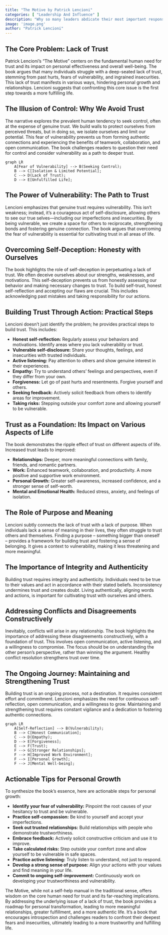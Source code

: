```yaml
---
title: "The Motive by Patrick Lencioni"
categories: [ "Leadership And Influence" ]
description: "Why so many leaders abdicate their most important responsibilities"
image: 'image.png'
author: "Patrick Lencioni"
---
```

## The Core Problem: Lack of Trust

Patrick Lencioni's "The Motive" centers on the fundamental human need for trust and its impact on personal effectiveness and overall well-being. The book argues that many individuals struggle with a deep-seated lack of trust, stemming from past hurts, fears of vulnerability, and ingrained insecurities.  This lack of trust manifests in various ways, hindering personal growth and relationships. Lencioni suggests that confronting this core issue is the first step towards a more fulfilling life.


## The Illusion of Control: Why We Avoid Trust

The narrative explores the prevalent human tendency to seek control, often at the expense of genuine trust.  We build walls to protect ourselves from perceived threats, but in doing so, we isolate ourselves and limit our potential.  This fear of vulnerability prevents us from forming authentic connections and experiencing the benefits of teamwork, collaboration, and open communication.  The book challenges readers to question their need for control and consider vulnerability as a path to deeper trust.

```mermaid
graph LR
    A[Fear of Vulnerability] --> B(Seeking Control);
    B --> C[Isolation & Limited Potential];
    C --> D(Lack of Trust);
    D --> E[Unfulfilled Life];
```


## The Power of Vulnerability: The Path to Trust

Lencioni emphasizes that genuine trust requires vulnerability. This isn't weakness; instead, it's a courageous act of self-disclosure, allowing others to see our true selves—including our imperfections and insecurities.   By being vulnerable, we create a space for others to reciprocate, strengthening bonds and fostering genuine connection.  The book argues that overcoming the fear of vulnerability is essential for cultivating trust in all areas of life.


##  Overcoming Self-Deception: Honesty with Ourselves

The book highlights the role of self-deception in perpetuating a lack of trust. We often deceive ourselves about our strengths, weaknesses, and motivations. This self-deception prevents us from honestly assessing our behavior and making necessary changes to trust. To build self-trust, honest self-reflection and accepting our flaws are crucial. This includes acknowledging past mistakes and taking responsibility for our actions.


## Building Trust Through Action: Practical Steps

Lencioni doesn't just identify the problem; he provides practical steps to build trust.  This includes:

*   **Honest self-reflection:** Regularly assess your behaviors and motivations. Identify areas where you lack vulnerability or trust.
*   **Vulnerable self-disclosure:** Share your thoughts, feelings, and insecurities with trusted individuals.
*   **Active listening:** Pay attention to others and show genuine interest in their experiences.
*   **Empathy:** Try to understand others' feelings and perspectives, even if they differ from your own.
*   **Forgiveness:** Let go of past hurts and resentments. Forgive yourself and others.
*   **Seeking feedback:** Actively solicit feedback from others to identify areas for improvement.
*   **Taking risks:** Stepping outside your comfort zone and allowing yourself to be vulnerable.


##  Trust as a Foundation: Its Impact on Various Aspects of Life

The book demonstrates the ripple effect of trust on different aspects of life. Increased trust leads to improved:

*   **Relationships:**  Deeper, more meaningful connections with family, friends, and romantic partners.
*   **Work:**  Enhanced teamwork, collaboration, and productivity. A more positive and supportive work environment.
*   **Personal Growth:** Greater self-awareness, increased confidence, and a stronger sense of self-worth.
*   **Mental and Emotional Health:** Reduced stress, anxiety, and feelings of isolation.


##  The Role of Purpose and Meaning

Lencioni subtly connects the lack of trust with a lack of purpose.  When individuals lack a sense of meaning in their lives, they often struggle to trust others and themselves.  Finding a purpose – something bigger than oneself – provides a framework for building trust and fostering a sense of belonging.  It gives a context to vulnerability, making it less threatening and more meaningful.


##  The Importance of Integrity and Authenticity

Building trust requires integrity and authenticity. Individuals need to be true to their values and act in accordance with their stated beliefs. Inconsistency undermines trust and creates doubt. Living authentically, aligning words and actions, is important for cultivating trust with ourselves and others.


##  Addressing Conflicts and Disagreements Constructively

Inevitably, conflicts will arise in any relationship.  The book highlights the importance of addressing these disagreements constructively, with a foundation of trust.  This involves open communication, active listening, and a willingness to compromise.  The focus should be on understanding the other person's perspective, rather than winning the argument.  Healthy conflict resolution strengthens trust over time.


##  The Ongoing Journey: Maintaining and Strengthening Trust

Building trust is an ongoing process, not a destination. It requires consistent effort and commitment. Lencioni emphasizes the need for continuous self-reflection, open communication, and a willingness to grow. Maintaining and strengthening trust requires constant vigilance and a dedication to fostering authentic connections.


```mermaid
graph LR
    A[Self-Reflection] --> B(Vulnerability);
    B --> C[Honest Communication];
    C --> D(Empathy);
    D --> E[Forgiveness];
    E --> F(Trust);
    F --> G[Stronger Relationships];
    F --> H[Improved Work Environment];
    F --> I[Personal Growth];
    F --> J[Mental Well-being];
```


## Actionable Tips for Personal Growth

To synthesize the book's essence, here are actionable steps for personal growth:

*   **Identify your fear of vulnerability:**  Pinpoint the root causes of your hesitancy to trust and be vulnerable.
*   **Practice self-compassion:** Be kind to yourself and accept your imperfections.
*   **Seek out trusted relationships:** Build relationships with people who demonstrate trustworthiness.
*   **Embrace feedback:** Actively solicit constructive criticism and use it to improve.
*   **Take calculated risks:** Step outside your comfort zone and allow yourself to be vulnerable in safe spaces.
*   **Practice active listening:**  Truly listen to understand, not just to respond.
*   **Develop a strong sense of purpose:**  Align your actions with your values and find meaning in your life.
*   **Commit to ongoing self-improvement:** Continuously work on developing your trustworthiness and vulnerability.


The Motive, while not a self-help manual in the traditional sense, offers wisdom on the core human need for trust and its far-reaching implications. By addressing the underlying issue of a lack of trust, the book provides a roadmap for personal transformation, leading to more meaningful relationships, greater fulfillment, and a more authentic life. It’s a book that encourages introspection and challenges readers to confront their deepest fears and insecurities, ultimately leading to a more trustworthy and fulfilling life.

